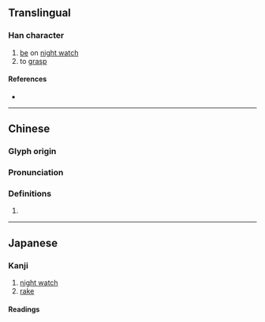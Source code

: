 {{character info/new}}
==Translingual==

===Han character===
{{Han char|rn=64|rad=手|as=08|sn=11|four=51047|canj=QSJE|ids=⿰扌取}}

# [[be]] on [[night watch]]
# to [[grasp]]

====References====
* {{Han ref|kx=0439.110|dkj=12287|dj=0791.010|hdz=31891.050|uh=63AB|ud=25515|bh=D570|bd=54640}}

----

==Chinese==
{{zh-forms}}

===Glyph origin===
{{Han etym}}

===Pronunciation===
{{zh-pron
|m=zōu,chōu,zhōu
|c=zau1
|mc=y
|oc=y
|cat=
}}

===Definitions===
{{zh-hanzi}}

# {{rfdef|zh}}

----

==Japanese==

===Kanji===
{{ja-kanji|grade=|rs=手08}}

# [[night watch]]
# [[rake]]

====Readings====
{{rfv-pronunciation|ja}}
{{ja-readings
|goon=しゅ, す
|kanon=しゅ, しゅう<しう, そう
|kun=う-つ, たきぎ-, まも-る
}}